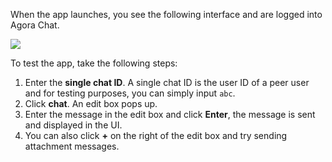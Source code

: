 <PlatformWrapper platform="ios">

When the app launches, you see the following interface and are logged into Agora Chat.

![](https://web-cdn.agora.io/docs-files/1643336848167)

To test the app, take the following steps:
1. Enter the **single chat ID**. A single chat ID is the user ID of a peer user and for testing purposes, you can simply input `abc`. 
2. Click **chat**. An edit box pops up. 
3. Enter the message in the edit box and click **Enter**, the message is sent and displayed in the UI.
4. You can also click **+** on the right of the edit box and try sending attachment messages.

</PlatformWrapper>
